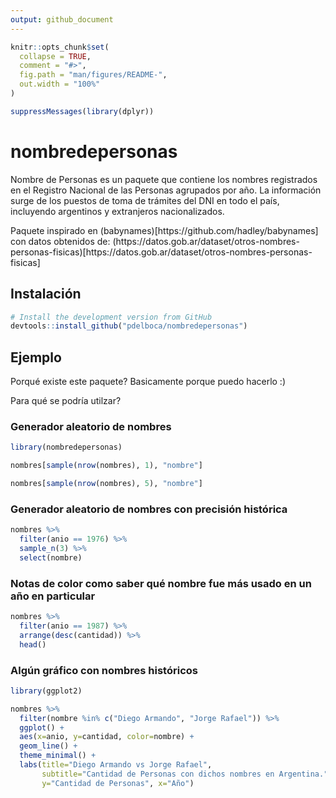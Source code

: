 ```yaml
---
output: github_document
---
```


<!-- README.md is generated from README.Rmd. Please edit that file -->

```r
knitr::opts_chunk$set(
  collapse = TRUE,
  comment = "#>",
  fig.path = "man/figures/README-",
  out.width = "100%"
)

suppressMessages(library(dplyr))
```
# nombredepersonas

Nombre de Personas es un paquete que contiene los nombres registrados en el Registro Nacional de las Personas agrupados por año. La información surge de los puestos de toma de trámites del DNI en todo el país, incluyendo argentinos y extranjeros nacionalizados.

Paquete inspirado en (babynames)[https://github.com/hadley/babynames] con datos obtenidos de: (https://datos.gob.ar/dataset/otros-nombres-personas-fisicas)[https://datos.gob.ar/dataset/otros-nombres-personas-fisicas]

## Instalación

``` r
# Install the development version from GitHub
devtools::install_github("pdelboca/nombredepersonas")
```

## Ejemplo

Porqué existe este paquete? Basicamente porque puedo hacerlo :)

Para qué se podría utilzar?

### Generador aleatorio de nombres
```r
library(nombredepersonas)

nombres[sample(nrow(nombres), 1), "nombre"]
```
```r
nombres[sample(nrow(nombres), 5), "nombre"]
```

### Generador aleatorio de nombres con precisión histórica
```r
nombres %>%
  filter(anio == 1976) %>% 
  sample_n(3) %>% 
  select(nombre)
```

### Notas de color como saber qué nombre fue más usado en un año en particular
```r
nombres %>% 
  filter(anio == 1987) %>% 
  arrange(desc(cantidad)) %>% 
  head()
```

### Algún gráfico con nombres históricos
```r
library(ggplot2)

nombres %>% 
  filter(nombre %in% c("Diego Armando", "Jorge Rafael")) %>% 
  ggplot() +
  aes(x=anio, y=cantidad, color=nombre) +
  geom_line() +
  theme_minimal() +
  labs(title="Diego Armando vs Jorge Rafael",
       subtitle="Cantidad de Personas con dichos nombres en Argentina.",
       y="Cantidad de Personas", x="Año")

```

